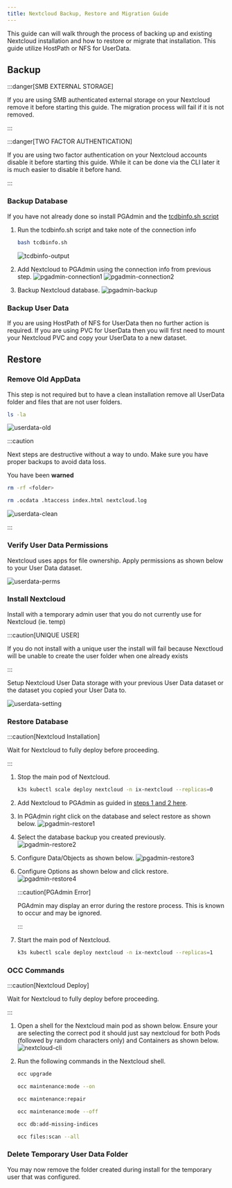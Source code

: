 ```yaml
---
title: Nextcloud Backup, Restore and Migration Guide
---
```


This guide can will walk through the process of backing up and existing Nextcloud installation and how to restore or migrate that installation. This guide utilize HostPath or NFS for UserData.

## Backup

:::danger[SMB EXTERNAL STORAGE]

If you are using SMB authenticated external storage on your Nextcloud remove it before starting this guide. The migration process will fail if it is not removed.

:::

:::danger[TWO FACTOR AUTHENTICATION]

If you are using two factor authentication on your Nextcloud accounts disable it before starting this guide. While it can be done via the CLI later it is much easier to disable it before hand.

:::

### Backup Database

If you have not already done so install PGAdmin and the [tcdbinfo.sh script](/development/scale/sql-export/#how-to-list-database-login-info-for-truecharts-apps)


<Steps>

1. Run the tcdbinfo.sh script and take note of the connection info

   ```bash title="List Database Info"
   bash tcdbinfo.sh
   ```

   ![tcdbinfo-output](./img/tcdbinfo-output.png)

2. Add Nextcloud to PGAdmin using the connection info from previous step.
   ![pgadmin-connection1](./img/pgadmin-connection1.png)
   ![pgadmin-connection2](./img/pgadmin-connection2.png)
3. Backup Nextcloud database.
   ![pgadmin-backup](./img/pgadmin-backup.png)

</Steps>

### Backup User Data

If you are using HostPath of NFS for UserData then no further action is required. If you are using PVC for UserData then you will first need to mount your Nextcloud PVC and copy your UserData to a new dataset.

## Restore

### Remove Old AppData

This step is not required but to have a clean installation remove all UserData folder and files that are not user folders.

```bash title="List Files"
ls -la
```

![userdata-old](./img/userdata-old.png)

:::caution

Next steps are destructive without a way to undo. Make sure you have proper backups to avoid data loss.

You have been **warned**

```bash title="Remmove Old Nextcloud Users/Folders"
rm -rf <folder>
```

```bash title="Remove Old Nextcloud Files"
rm .ocdata .htaccess index.html nextcloud.log
```

![userdata-clean](./img/userdata-clean.png)

:::

### Verify User Data Permissions

Nextcloud uses apps for file ownership. Apply permissions as shown below to your User Data dataset.

![userdata-perms](./img/userdata-perms.png)

### Install Nextcloud

Install with a temporary admin user that you do not currently use for Nextcloud (ie. temp)

:::caution[UNIQUE USER]

If you do not install with a unique user the install will fail because Nexctloud will be unable to create the user folder when one already exists

:::

Setup Nextcloud User Data storage with your previous User Data dataset or the dataset you copied your User Data to.

![userdata-setting](./img/userdata-setting.png)

### Restore Database

:::caution[Nextcloud Installation]

Wait for Nextcloud to fully deploy before proceeding.

:::

<Steps>

1. Stop the main pod of Nextcloud.

   ```bash title="Stop Main Pod of Nextcloud"
   k3s kubectl scale deploy nextcloud -n ix-nextcloud --replicas=0
   ```

2. Add Nextcloud to PGAdmin as guided in [steps 1 and 2 here](#backup-database).
3. In PGAdmin right click on the database and select restore as shown below.
   ![pgadmin-restore1](./img/pgadmin-restore1.png)
4. Select the database backup you created previously.
   ![pgadmin-restore2](./img/pgadmin-restore2.png)
5. Configure Data/Objects as shown below.
   ![pgadmin-restore3](./img/pgadmin-restore3.png)
6. Configure Options as shown below and click restore.
   ![pgadmin-restore4](./img/pgadmin-restore4.png)

   :::caution[PGAdmin Error]

   PGAdmin may display an error during the restore process. This is known to occur and may be ignored.

   :::

7. Start the main pod of Nextcloud.

   ```bash title="Start Main Pod of Nextcloud"
   k3s kubectl scale deploy nextcloud -n ix-nextcloud --replicas=1
   ```

</Steps>

### OCC Commands

:::caution[Nextcloud Deploy]

Wait for Nextcloud to fully deploy before proceeding.

:::

<Steps>

1. Open a shell for the Nextcloud main pod as shown below. Ensure your are selecting the correct pod it should just say nextcloud for both Pods (followed by random characters only) and Containers as shown below.
   ![nextcloud-cli](./img/nextcloud-cli.png)
2. Run the following commands in the Nextcloud shell.

   ```bash title="Run Upgrade"
   occ upgrade
   ```

   ```bash title="Turn On Maintenance Mode"
   occ maintenance:mode --on
   ```

   ```bash title="Run Repair"
   occ maintenance:repair
   ```

   ```bash title="Turn Off Maintenance Mode"
   occ maintenance:mode --off
   ```

   ```bash title="title="Add Missing Database Indices"
   occ db:add-missing-indices
   ```

   ```bash title="Scan All User Files"
   occ files:scan --all
   ```

</Steps>

### Delete Temporary User Data Folder

You may now remove the folder created during install for the temporary user that was configured.
